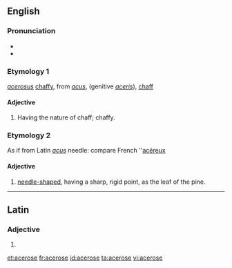 ==English==

===Pronunciation===
* {{IPA|/ˈæs.əˌɹoʊs/|/ˈæs.əˌɹoʊz/|lang=en}}
* {{hyphenation|ac|er|ose|lang=en}}

===Etymology 1===
{{etyl|la|en}} ''[[acerosus]]'' [[chaffy]], from ''[[acus]]'', (genitive ''[[aceris]]''), [[chaff]]

====Adjective====
{{en-adj|-}}

# {{context|botany|lang=en}} Having the nature of chaff; chaffy.

===Etymology 2===
As if from Latin ''[[acus]]'' needle: compare French ''[[acéreux]]

====Adjective====
{{en-adj|-}}

# {{context|botany|lang=en}} [[needle-shaped]], having a sharp, rigid point, as the leaf of the pine.

----

==Latin==

===Adjective===
{{la-adj-form|acerōse}}

# {{inflection of|acerōsus||voc|m|s|lang=la}}

[[et:acerose]]
[[fr:acerose]]
[[id:acerose]]
[[ta:acerose]]
[[vi:acerose]]
